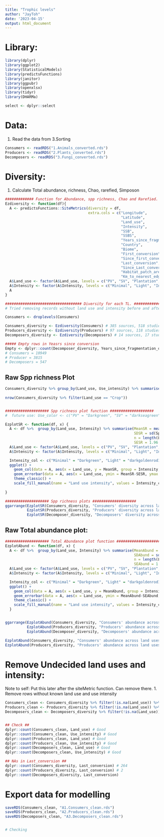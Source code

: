 ---
title: "Trophic levels"
author: "JayToh"
date: '2023-04-15'
output: html_document
---

# Library:
```{r, warning = FALSE}
library(dplyr)
library(ggplot2)
library(StatisticalModels)
library(predictsFunctions)
library(janitor)
library(ggpubr)
library(openxlsx)
library(tidyr)
library(DHARMa)

select <- dplyr::select

```

# Data:
1. Read the data from 3.Sorting
```{r}
Consumers <- readRDS("1.Animals_converted.rds")
Producers <- readRDS("2.Plants_converted.rds")
Decomposers <- readRDS("3.Fungi_converted.rds")

```


# Diversity:
1. Calculate Total abundance, richness, Chao, rarefied, Simposon
```{r}
############# Function for Abundance, spp richness, Chao and Rarefied. Takes long to run!  #############
Ezdiversity <- function(df){
  A <- predictsFunctions::SiteMetrics(diversity = df,
                                      extra.cols = c("Longitude",
                                                     "Latitude",
                                                     "Land_use",
                                                     "Intensity",
                                                     "SSB",
                                                     "SSBS",
                                                     "Years_since_fragmentation_or_conversion",
                                                     "Country",
                                                     "Biome",
                                                     "First_conversion",
                                                     "Since_first_conversion",
                                                     "Last_conversion",
                                                     "Since_Last_conversion",
                                                     "Habitat_patch_area_square_metres",
                                                     "Km_to_nearest_edge_of_habitat"))
  A$Land_use <- factor(A$Land_use, levels = c("PV", "SV", "Plantation", "Pasture", "Crop", "Urban"))
  A$Intensity <- factor(A$Intensity, levels = c("Minimal", "Light", "Intense"))
  A
}

################################### Diversity for each TL. ###################################
# Tried removing records without land use and intensity before and after the Ezdiversity function, but it does not affect the Chao and rarefied diversity estimate.

Consumers <- droplevels(Consumers)

Consumers_diversity <- Ezdiversity(Consumers) # 385 sources, 518 studies and 16749 sites
Producers_diversity <- Ezdiversity(Producers) # 97 sources, 118 studies and 5397 sites, Chao and rarefied NA
Decomposers_diversity <- Ezdiversity(Decomposers) # 14 sources, 17 studies and 581 sites, Chao and rarefied NA

##### Empty rows in Yeasrs since conversion
Empty <- dplyr::count(Decomposer_diversity, Years_since_fragmentation_or_conversion) 
# Consumers = 10949
# Producer = 3815
# Decomposers = 547

```


## Raw Spp richness Plot
```{r, fig.width=20, fig.height=10}
Consumers_diversity %>% group_by(Land_use, Use_intensity) %>% summarise(MeanSR = mean(Species_richness),
                                                                        SDSR = sd(Species_richness))
nrow(Consumers_diversity %>% filter(Land_use == "Crop"))


#################### Spp richness plot function ####################
#  future use: Use_color <- c("PV" = "Darkgreen", "SV" = "darkseagreen", "Plantation" = "darkolivegreen2", "Pasture" = "darkgoldenrod1", "Crop" = "darkorange", "Urban" = "coral2")

EzplotSR <- function(df, x) {
  A <- df %>%  group_by(Land_use, Intensity) %>% summarise(MeanSR = mean(Species_richness, na.rm = TRUE),
                                                           SDSR = sd(Species_richness, na.rm = TRUE),
                                                           n = length(Land_use),
                                                           SESR = 1.96 * SDSR/sqrt(n))
  A$Land_use <- factor(A$Land_use, levels = c("PV", "SV", "Plantation", "Pasture", "Crop", "Urban"))
  A$Intensity <- factor(A$Intensity, levels = c("Minimal", "Light", "Intense"))

  Intensity_col <- c("Minimal" = "Darkgreen", "Light" = "darkgoldenrod1", "Intense" = "coral2")
  ggplot() + 
    geom_col(data = A, aes(x = Land_use, y = MeanSR, group = Intensity, fill = Intensity), position = "dodge2", col = "black") + 
    geom_errorbar(data = A, aes(x = Land_use, ymin = MeanSR-SESR, ymax = MeanSR+SESR, group = Intensity), position = position_dodge2(width = 0.5, padding = 0.5)) +
    theme_classic() +
    scale_fill_manual(name = "Land use intensity", values = Intensity_col) + labs(y = "Mean Species richness", x = "Land uses", title = x)
  
}

#################### Spp richness plots ####################
ggarrange(EzplotSR(Consumers_diversity, "Consumers' diversity across land uses and intensities"),
          EzplotSR(Producers_diversity, "Producers' diversity across land uses and intensities"),
          EzplotSR(Decomposer_diversity, "Decomposers' diversity across land uses and intensities"))
```
## Raw Total abundance plot:
```{r, fig.width=20, fig.height=10}
#################### Total Abundance plot function ####################
EzplotAbund <- function(df, x) {
  A <- df %>%  group_by(Land_use, Intensity) %>% summarise(MeanAbund = mean(Total_abundance, na.rm = TRUE),
                                                           SDAbund = sd(Total_abundance, na.rm = TRUE),
                                                           n = length(Land_use),
                                                           SEAbund = 1.96 * SDAbund/sqrt(n))
  A$Land_use <- factor(A$Land_use, levels = c("PV", "SV", "Plantation", "Pasture", "Crop", "Urban"))
  A$Intensity <- factor(A$Intensity, levels = c("Minimal", "Light", "Intense"))

  Intensity_col <- c("Minimal" = "Darkgreen", "Light" = "darkgoldenrod1", "Intense" = "coral2")
  ggplot() + 
    geom_col(data = A, aes(x = Land_use, y = MeanAbund, group = Intensity, fill = Intensity), position = "dodge2", col = "black") + 
    geom_errorbar(data = A, aes(x = Land_use, ymin = MeanAbund-SEAbund, ymax = MeanAbund+SEAbund, group = Intensity), position = position_dodge2(width = 0.5, padding = 0.5)) +
    theme_classic() +
    scale_fill_manual(name = "Land use intensity", values = Intensity_col) + labs(y = "Mean Abundance", x = "Land uses", title = x)
  }


ggarrange(EzplotAbund(Consumers_diversity, "Consumers' abundance across land uses and intensities"),
          EzplotAbund(Producers_diversity, "Producers' abundance across land uses and intensities"),
          EzplotAbund(Decomposer_diversity, "Decomposers' abundance across land uses and intensities"))

EzplotAbund(Consumers_diversity, "Consumers' abundance across land uses and intensities")
EzplotAbund(Producers_diversity, "Producers' abundance across land uses and intensities")

```

# Remove Undecided land uses and intensity:
Note to self: Put this later after the siteMetric function. Can remove there.
1. Remove rows without known land use and use intensity 
```{r}
Consumers_clean <- Consumers_diversity %>% filter(!is.na(Land_use)) %>% filter(!is.na(Intensity))  
Producers_clean <- Producers_diversity %>% filter(!is.na(Land_use)) %>% filter(!is.na(Intensity))  
Decomposers_clean <- Decomposers_diversity %>% filter(!is.na(Land_use)) %>% filter(!is.na(Intensity))  


## Check ##
dplyr::count(Consumers_clean, Land_use) # Good
dplyr::count(Consumers_clean, Use_intensity) # Good
dplyr::count(Producers_clean, Land_use) # Good
dplyr::count(Producers_clean, Use_intensity) # Good
dplyr::count(Decomposers_clean, Land_use) # Good
dplyr::count(Decomposers_clean, Use_intensity) # Good

## NAs in Last_conversion ##
dplyr::count(Consumers_diversity, Last_conversion) # 264
dplyr::count(Producers_diversity, Last_conversion) # 2
dplyr::count(Decomposers_diversity, Last_conversion)
```

# Export data for modelling
```{r}
saveRDS(Consumers_clean, "A1.Consumers_clean.rds")
saveRDS(Producers_clean, "A2.Producers_clean.rds")
saveRDS(Decomposers_clean, "A3.Decomposers_clean.rds")


# Checking

```







